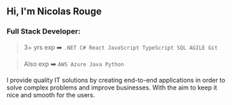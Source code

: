 ## Hi, I'm Nicolas Rouge

### Full Stack Developer:

> 3+ yrs exp ➡️
>`.NET C# React JavaScript TypeScript SQL AGILE Git`

> Also exp ➡️
`AWS Azure Java Python`

I provide quality IT solutions by creating end-to-end applications in order to solve complex problems 
and improve businesses. With the aim to keep it nice and smooth for the users.